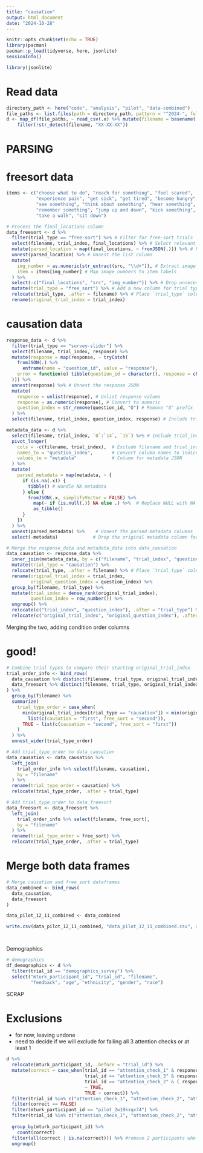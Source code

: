 ```yaml
---
title: "causation"
output: html_document
date: "2024-10-28"
---
```


```r
knitr::opts_chunk$set(echo = TRUE)
library(pacman)
pacman::p_load(tidyverse, here, jsonlite)
sessionInfo()

library(jsonlite)
```

# Read data

```r
directory_path <- here("code", "analysis", "pilot", "data-combined")
file_paths <- list.files(path = directory_path, pattern = "^2024-", full.names = TRUE)
d <- map_df(file_paths, ~ read_csv(.x) %>% mutate(filename = basename(.x))) %>% 
    filter(!str_detect(filename, "XX-XX-XX")) 
```

# PARSING

# freesort data

```r
items <- c("choose what to do", "reach for something", "feel scared",  #items in exact order of img1.png to img15.png
           "experience pain", "get sick", "get tired", "become hungry", 
           "see something", "think about something", "hear something", 
           "remember something", "jump up and down", "kick something", 
           "take a walk", "sit down")

# Process the final_locations column
data_freesort <- d %>%
  filter(trial_type == "free-sort") %>% # Filter for free-sort trials
  select(filename, trial_index, final_locations) %>% # Select relevant columns
  mutate(parsed_location = map(final_locations, ~ fromJSON(.))) %>% # Parse JSON
  unnest(parsed_location) %>% # Unnest the list column
  mutate(
    img_number = as.numeric(str_extract(src, "\\d+")), # Extract image numbers from `src`
    item = items[img_number] # Map image numbers to item labels
  ) %>%
  select(-c("final_locations", "src", "img_number")) %>% # Drop unnecessary columns
  mutate(trial_type = "free_sort") %>% # Add a new column for trial type
  relocate(trial_type, .after = filename) %>% # Place `trial_type` column next to `filename`
  rename(original_trial_index = trial_index)

```

# causation data

```r
response_data <- d %>%
  filter(trial_type == "survey-slider") %>% 
  select(filename, trial_index, response) %>%
  mutate(response = map(response, ~ tryCatch(
    fromJSON(.) %>%
      enframe(name = "question_id", value = "response"),
    error = function(e) tibble(question_id = character(), response = character())
  ))) %>%
  unnest(response) %>% # Unnest the response JSON
  mutate(
    response = unlist(response), # Unlist response values
    response = as.numeric(response), # Convert to numeric
    question_index = str_remove(question_id, "Q") # Remove "Q" prefix
  ) %>%
  select(filename, trial_index, question_index, response) # Include trial_indexs

metadata_data <- d %>%
  select(filename, trial_index, `0`:`14`, `15`) %>% # Include trial_index
  pivot_longer(
    cols = -c(filename, trial_index),  # Exclude filename and trial_index from long format
    names_to = "question_index",       # Convert column names to indices
    values_to = "metadata"             # Column for metadata JSON
  ) %>% 
  mutate(
    parsed_metadata = map(metadata, ~ {
      if (is.na(.x)) {
        tibble() # Handle NA metadata
      } else {
        fromJSON(.x, simplifyVector = FALSE) %>%
          map(~ if (is.null(.)) NA else .) %>%  # Replace NULL with NA
          as_tibble()
      }
    })
  ) %>% 
  unnest(parsed_metadata) %>%    # Unnest the parsed metadata columns
  select(-metadata)             # Drop the original metadata column for clarity

# Merge the response_data and metadata_data into data_causation
data_causation <- response_data %>%
  inner_join(metadata_data, by = c("filename", "trial_index", "question_index")) %>% 
  mutate(trial_type = "causation") %>% 
  relocate(trial_type, .after = filename) %>% # Place `trial_type` column next to `filename`
  rename(original_trial_index = trial_index, 
         original_question_index = question_index) %>% 
  group_by(filename, trial_type) %>%
  mutate(trial_index = dense_rank(original_trial_index),
         question_index = row_number()) %>%
  ungroup() %>% 
  relocate(c("trial_index", "question_index"), .after = "trial_type") %>% 
  relocate(c("original_trial_index", "original_question_index"), .after = "correct_response")

```


Merging the two, adding condition order columns

# good!

```r

# Combine trial types to compare their starting original_trial_index
trial_order_info <- bind_rows(
  data_causation %>% distinct(filename, trial_type, original_trial_index),
  data_freesort %>% distinct(filename, trial_type, original_trial_index)
) %>%
  group_by(filename) %>%
  summarize(
    trial_type_order = case_when(
      min(original_trial_index[trial_type == "causation"]) < min(original_trial_index[trial_type == "free_sort"]) ~ 
        list(c(causation = "first", free_sort = "second")),
      TRUE ~ list(c(causation = "second", free_sort = "first"))
    )
  ) %>%
  unnest_wider(trial_type_order)

# Add trial_type_order to data_causation
data_causation <- data_causation %>%
  left_join(
    trial_order_info %>% select(filename, causation),
    by = "filename"
  ) %>%
  rename(trial_type_order = causation) %>%
  relocate(trial_type_order, .after = trial_type)

# Add trial_type_order to data_freesort
data_freesort <- data_freesort %>%
  left_join(
    trial_order_info %>% select(filename, free_sort),
    by = "filename"
  ) %>%
  rename(trial_type_order = free_sort) %>%
  relocate(trial_type_order, .after = trial_type)

```


# Merge both data frames

```r
# Merge causation and free_sort dataframes
data_combined <- bind_rows(
  data_causation,
  data_freesort
)

data_pilot_12_11_combined <- data_combined

write.csv(data_pilot_12_11_combined, "data_pilot_12_11_combined.csv", row.names = F)

```


















```r



```



```r

```




Demographics

```r

# demographics
df_demographics <- d %>% 
  filter(trial_id == "demographics_survey") %>% 
  select("mturk_participant_id", "trial_id", "filename", 
         "feedback", "age", "ethnicity", "gender", "race") 

```

SCRAP

# Exclusions

- for now, leaving undone
- need to decide if we will exclude for failing all 3 attention checks or at least 1

```r
d %>%
  relocate(mturk_participant_id, .before = "trial_id") %>% 
  mutate(correct = case_when(trial_id == "attention_check_1" & response == 0 ~ TRUE,
                             trial_id == "attention_check_3" & response == 100 ~ TRUE,
                             trial_id == "attention_check_2" & ( response > 60 & response < 80 )
                             ~ TRUE,
                             TRUE ~ correct)) %>%
  filter(trial_id %in% c("attention_check_1", "attention_check_2", "attention_check_3")) %>% 
  filter(correct == FALSE)
  filter(mturk_participant_id == "pilot_2w19ksqx74") %>%
  filter(trial_id %in% c("attention_check_1", "attention_check_2", "attention_check_3")) %>% 
    
  group_by(mturk_participant_id) %>%
    count(correct)
  filter(all(correct | is.na(correct))) %>% #remove 2 participants who failed at least 1 att check
  ungroup()

```


